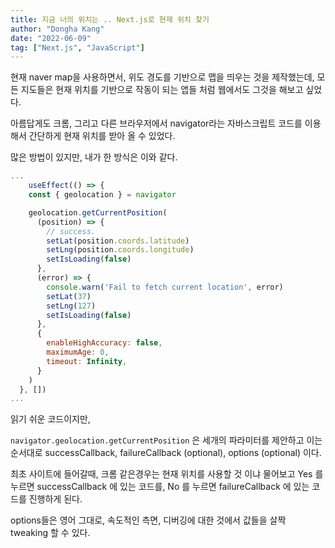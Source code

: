 ```yaml
---
title: 지금 너의 위치는 .. Next.js로 현재 위치 찾기
author: "Dongha Kang"
date: "2022-06-09"
tag: ["Next.js", "JavaScript"]
---
```



현재 naver map을 사용하면서, 위도 경도를 기반으로 맵을 띄우는 것을 제작했는데, 모든 지도들은 현재 위치를 기반으로 작동이 되는 앱들 처럼 웹에서도 그것을 해보고 싶었다.

아름답게도 크롬, 그리고 다른 브라우저에서 navigator라는 자바스크립트 코드를 이용해서 간단하게 현재 위치를 받아 올 수 있었다.

많은 방법이 있지만, 내가 한 방식은 이와 같다.

```jsx
...
	useEffect(() => {
    const { geolocation } = navigator

    geolocation.getCurrentPosition(
      (position) => {
        // success.
        setLat(position.coords.latitude)
        setLng(position.coords.longitude)
        setIsLoading(false)
      },
      (error) => {
        console.warn('Fail to fetch current location', error)
        setLat(37)
        setLng(127)
        setIsLoading(false)
      },
      {
        enableHighAccuracy: false,
        maximumAge: 0,
        timeout: Infinity,
      }
    )
  }, [])
...
```

읽기 쉬운 코드이지만,

`navigator.geolocation.getCurrentPosition` 은 세개의 파라미터를 제안하고 이는 순서대로 successCallback, failureCallback (optional), options (optional) 이다. 

최초 사이트에 들어갈때, 크롬 같은경우는 현재 위치를 사용할 것 이냐 물어보고 Yes 를 누르면 successCallback 에 있는 코드를, No 를 누르면 failureCallback 에 있는 코드를 진행하게 된다.

options들은 영어 그대로, 속도적인 측면, 디버깅에 대한 것에서 값들을 살짝 tweaking 할 수 있다.